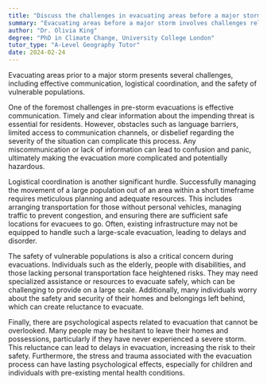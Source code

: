 ```yaml
---
title: "Discuss the challenges in evacuating areas before a major storm"
summary: "Evacuating areas before a major storm involves challenges related to communication, logistics, and the safety of vulnerable populations, highlighting the complexities of effective disaster preparedness and response."
author: "Dr. Olivia King"
degree: "PhD in Climate Change, University College London"
tutor_type: "A-Level Geography Tutor"
date: 2024-02-24
---
```


Evacuating areas prior to a major storm presents several challenges, including effective communication, logistical coordination, and the safety of vulnerable populations.

One of the foremost challenges in pre-storm evacuations is effective communication. Timely and clear information about the impending threat is essential for residents. However, obstacles such as language barriers, limited access to communication channels, or disbelief regarding the severity of the situation can complicate this process. Any miscommunication or lack of information can lead to confusion and panic, ultimately making the evacuation more complicated and potentially hazardous.

Logistical coordination is another significant hurdle. Successfully managing the movement of a large population out of an area within a short timeframe requires meticulous planning and adequate resources. This includes arranging transportation for those without personal vehicles, managing traffic to prevent congestion, and ensuring there are sufficient safe locations for evacuees to go. Often, existing infrastructure may not be equipped to handle such a large-scale evacuation, leading to delays and disorder.

The safety of vulnerable populations is also a critical concern during evacuations. Individuals such as the elderly, people with disabilities, and those lacking personal transportation face heightened risks. They may need specialized assistance or resources to evacuate safely, which can be challenging to provide on a large scale. Additionally, many individuals worry about the safety and security of their homes and belongings left behind, which can create reluctance to evacuate.

Finally, there are psychological aspects related to evacuation that cannot be overlooked. Many people may be hesitant to leave their homes and possessions, particularly if they have never experienced a severe storm. This reluctance can lead to delays in evacuation, increasing the risk to their safety. Furthermore, the stress and trauma associated with the evacuation process can have lasting psychological effects, especially for children and individuals with pre-existing mental health conditions.
    